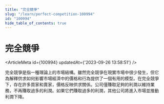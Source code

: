```yaml
---
title: "完全競爭"
slug: "/learn/perfect-competition-100994"
id: "100994"
hide_table_of_contents: true
---
```



# 完全競爭

<ArticleMeta id={100994} updatedAt={'2023-09-26 13:58:51'} />
<div className='border-solid border-b border-t-0 my-4 border-[var(--ifm-color-gray-300)]' />

完全競爭是指一種理論上的市場結構。雖然完全競爭在現實市場中很少發生，但它為解釋供求如何影響市場經濟中的價格和行為提供了一個有用的模型。在完全競爭下，存在許多買家和賣家，價格反映供求關係。公司僅賺取足夠的利潤以維持業務，不再賺取過多的利潤。如果它們賺取過多的利潤，其他公司將進入市場並推動利潤下降。

